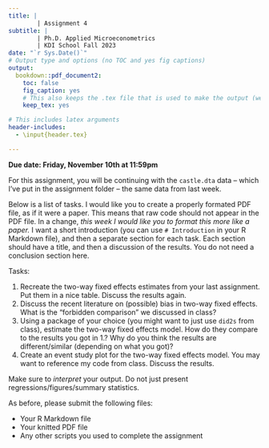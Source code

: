 ```yaml
---
title: |
        | Assignment 4
subtitle: |
        | Ph.D. Applied Microeconometrics
        | KDI School Fall 2023
date: "`r Sys.Date()`"
# Output type and options (no TOC and yes fig captions)
output:
  bookdown::pdf_document2: 
    toc: false
    fig_caption: yes
    # This also keeps the .tex file that is used to make the output (we will eventually need this for publication)
    keep_tex: yes

# This includes latex arguments
header-includes:
  - \input{header.tex}

---
```


**Due date: Friday, November 10th at 11:59pm**

For this assignment, you will be continuing with the `castle.dta` data -- which I've put in the assignment folder -- the same data from last week. 

Below is a list of tasks. I would like you to create a properly formated PDF file, as if it were a paper. This means that raw code should not appear in the PDF file. In a change, *this week I would like you to format this more like a paper.* I want a short introduction (you can use `# Introduction` in your R Markdown file), and then a separate section for each task. Each section should have a title, and then a discussion of the results. You do not need a conclusion section here.

Tasks: 

1. Recreate the two-way fixed effects estimates from your last assignment. Put them in a nice table. Discuss the results again.
2. Discuss the recent literature on (possible) bias in two-way fixed effects. What is the "forbidden comparison" we discussed in class?
3. Using a package of your choice (you might want to just use `did2s` from class), estimate the two-way fixed effects model. How do they compare to the results you got in 1.? Why do you think the results are different/similar (depending on what you got)?
4. Create an event study plot for the two-way fixed effects model. You may want to reference my code from class. Discuss the results.

Make sure to *interpret* your output. Do not just present regressions/figures/summary statistics.

As before, please submit the following files:

- Your R Markdown file
- Your knitted PDF file
- Any other scripts you used to complete the assignment






